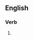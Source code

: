 ==English==

===Verb===
{{head|en|present participle}}

# {{present participle of|perscopate|lang=en|nocat=1}}